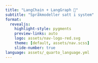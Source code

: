 ```yaml
---
title: "LangChain + LangGraph 🦾"
subtitle: "Språkmodeller satt i system"
format:
  revealjs:
    highlight-style: pygments
    preview-links: auto
    logo: assets/nav-logo-red.svg
    theme: [default, assets/nav.scss]
    slide-number: true
language: assets/_quarto_language.yml
---
```

